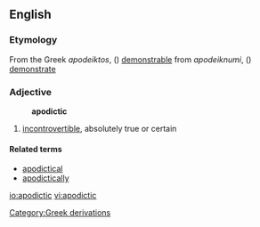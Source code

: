 {{wikipedia}}
==English==

=== Etymology ===
From the Greek ''apodeiktos'', ({{polytonic|ἀποδεικτός}}) [[demonstrable]] from ''apodeiknumi'', ({{polytonic|ἀποδείκνυμι}}) [[demonstrate]]

=== Adjective ===
:'''apodictic'''
# [[incontrovertible]], absolutely true or certain
[[Category:Greek derivations]]

====Related terms====
*[[apodictical]]
*[[apodictically]]

[[io:apodictic]]
[[vi:apodictic]]